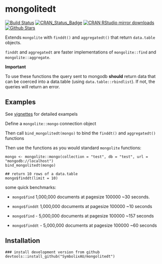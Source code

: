 # mongolitedt

[![Build Status](https://travis-ci.org/SymbolixAU/mongolitedt.svg?branch=master)](https://travis-ci.org/SymbolixAU/mongolitedt)
[![CRAN_Status_Badge](http://www.r-pkg.org/badges/version/mongolitedt)](http://cran.r-project.org/package=mongolitedt)
[![CRAN RStudio mirror downloads](http://cranlogs.r-pkg.org/badges/mongolitedt)](http://cran.r-project.org/web/packages/mongolitedt/index.html)
[![Github Stars](https://img.shields.io/github/stars/SymbolixAU/mongolitedt.svg?style=social&label=Github)](https://github.com/SymbolixAU/mongolitedt)

Extends `mongolite` with `finddt()` and `aggregatedt()` that return `data.table` objects. 

`finddt` and `aggregatedt` are faster implementations of `mongolite::find` and `mongolite::aggregate`.

**Important**

To use these functions the query sent to mongodb **should** return data that can be coerced into a data.table (using `data.table::rbindlist`). If not, the queries will return an error.


## Examples

See [vignettes](https://github.com/SymbolixAU/mongolitedt/blob/master/vignettes/mongolitedt-vignette.Rmd) for detailed exampels

Define a `mongolite::mongo` connection object

Then call `bind_mongolitedt(mongo)` to bind the `finddt()` and `aggregatedt()` functions

Then use the functions as you would standard `mongolite` functions:

```
mongo <- mongolite::mongo(collection = "test", db = "test", url = "mongodb://localhost")
bind_mongolitedt(mongo)

## return 10 rows of a data.table
mongo$finddt(limit = 10)

```

some quick benchmarks:

 - `mongo$find` 1,000,000 documents at pagesize 100000 ~30 seconds.
 - `mongo$finddt` 1,000,000 documents at pagesize 100000 ~10 seconds
 
 - `mongo$find`   - 5,000,000 documents at pagesize 100000 ~157 seconds
 - `mongo$finddt` - 5,000,000 documents at pagesize 100000 ~60 seconds

## Installation

```
### install development version from github
devtools::install_github("SymbolixAU/mongolitedt")
```
